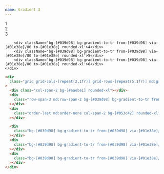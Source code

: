 ```yaml
---
name: Gradient 3
---
```



<div className='flex flex-row flex-wrap items-center justify-center gap-2 pb-8'>
  <Badge
    text='#aaebe1'
    color='bg-[#aaebe1]'
    textColor='text-zinc-700'
    client:load
  />
  <Badge text='#053c42' color='bg-[#053c42]' client:load />
  <Badge
    text='#01e38e'
    color='bg-[#01e38e]'
    textColor='text-zinc-700'
    client:load
  />
  <Badge text='#039d98' color='bg-[#039d98]' client:load />
</div>

<div className='flex items-center justify-center bg-[#e5faf4] rounded-xl p-4'>
    <div className='grid grid-cols-[repeat(2,1fr)] grid-rows-[repeat(5,1fr)] md:grid-cols-[repeat(3,1fr)] md:grid-rows-[repeat(3,1fr)] gap-4 w-full min-h-[500px] content-bento'>
        <div className='col-span-2 bg-[#aaebe1] rounded-xl'>1</div>
        <div className='row-span-3 md:row-span-2 bg-[#039d98] bg-gradient-to-tr from-[#039d98] via-[#01e38e]/80 to-[#01e38e] rounded-xl'>2</div>
        <div className='order-last md:order-none col-span-2 bg-[#053c42] rounded-xl'>3</div>

        <div className='bg-[#039d98] bg-gradient-to-tr from-[#039d98] via-[#01e38e]/80 to-[#01e38e] rounded-xl'>4</div>
        <div className='bg-[#039d98] bg-gradient-to-tr from-[#039d98] via-[#01e38e]/80 to-[#01e38e] rounded-xl'>5</div>
        <div className='bg-[#039d98] bg-gradient-to-tr from-[#039d98] via-[#01e38e]/80 to-[#01e38e] rounded-xl'>6</div>
    </div>

</div>

<CodeBlock client:load>

```html
<div
  class="grid grid-cols-[repeat(2,1fr)] grid-rows-[repeat(5,1fr)] md:grid-cols-[repeat(3,1fr)] md:grid-rows-[repeat(3,1fr)] gap-4 w-full min-h-[500px]"
>
  <div class="col-span-2 bg-[#aaebe1] rounded-xl"></div>
  <div
    class="row-span-3 md:row-span-2 bg-[#039d98] bg-gradient-to-tr from-[#039d98] via-[#01e38e]/80 to-[#01e38e] rounded-xl"
  ></div>
  <div
    class="order-last md:order-none col-span-2 bg-[#053c42] rounded-xl"
  ></div>

  <div
    class="bg-[#039d98] bg-gradient-to-tr from-[#039d98] via-[#01e38e]/80 to-[#01e38e] rounded-xl"
  ></div>
  <div
    class="bg-[#039d98] bg-gradient-to-tr from-[#039d98] via-[#01e38e]/80 to-[#01e38e] rounded-xl"
  ></div>
  <div
    class="bg-[#039d98] bg-gradient-to-tr from-[#039d98] via-[#01e38e]/80 to-[#01e38e] rounded-xl"
  ></div>
</div>
```

</CodeBlock>

